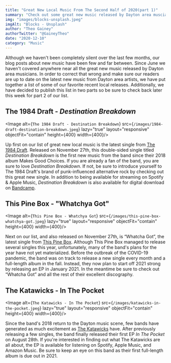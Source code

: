 ```yaml
---
title: "Great New Local Music From The Second Half of 2020(part 1)"
summary: "Check out some great new music released by Dayton area muscians in 2020"
img: "images/blocks-unsplash.jpeg"
imgAlt: "Blocks - Unsplash"
author: "Theo Gainey"
authorTwitter: "@GaineyTheo"
date: "2020-12-10"
category: "Music"
---
```

Although we haven't been completely silent over the last few months, our blog posts about new music have been few and far between. Since June we haven't covered anywhere near all the great new music released by Dayton area musicians. In order to correct that wrong and make sure our readers are up to date on the latest new music from Dayton area artists, we have put together a list of some of our favorite recent local releases. Additionally, we have decided to publish this list in two parts so be sure to check back later this week for part 2 of our list.

## The 1984 Draft - *Destination Breakdown*
<Image alt={`The 1984 Draft - Destination Breakdown`} src={`/images/1984-draft-destination-breakdown.jpeg`} lazy="true" layout="responsive" objectFit="contain" height={400} width={400}/>

Up first on our list of great new local music is the latest single from [The 1984 Draft](https://www.facebook.com/The1984Draft/). Released on November 27th, this double-sided single titled *Destination Breakdown* is the first new music from the band since their 2018 album Makes Good Choices. If you are already a fan of the band, you are sure to love *Destination Breakdown*. If not, be sure to introduce yourself to The 1984 Draft's brand of punk-influenced alternative rock by checking out this great new single. In addition to being available for streaming on Spotify & Apple Music, *Destination Breakdown* is also available for digital download on [Bandcamp](https://the1984draft.bandcamp.com/).

## This Pine Box - "Whatchya Got"
<Image alt={`This Pine Box - Whatchya Got`} src={`/images/this-pine-box-whatchya-got.jpeg`} lazy="true" layout="responsive" objectFit="contain" height={400} width={400}/>

Next on our list, and also released on November 27th, is “Whatcha Got”, the latest single from [This Pine Box](https://www.facebook.com/thispinebox). Although This Pine Box managed to release several singles this year, unfortunately, many of the band's plans for the year have not yet materialized. Before the outbreak of the COVID-19 pandemic, the band was on track to release a new single every month and a full-length album in the fall. Instead, they now plan to start off 2021 strong by releasing an EP in January 2021. In the meantime be sure to check out “Whatcha Got” and all the rest of their excellent discography.

## The Katawicks - In The Pocket
<Image alt={`The Katawicks - In The Pocket`} src={`/images/katawicks-in-the-pocket.jpeg`} lazy="true" layout="responsive" objectFit="contain" height={400} width={400}/>

Since the band's 2018 return to the Dayton music scene, few bands have generated as much excitement as [The Katawicks](https://www.facebook.com/thekatawicks/) have. After previously releasing a few singles, the band finally released their first EP *In The Pocket* on August 28th. If you're interested in finding out what The Katawicks are all about, the EP is available for listening on Spotify, Apple Music, and Amazon Music. Be sure to keep an eye on this band as their first full-length album is due out in 2021.
